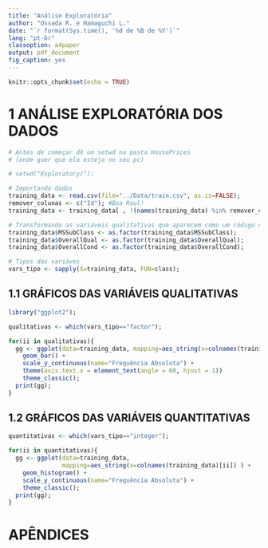 ```yaml
---
title: "Análise Exploratória"
author: "Ossada R. e Hamaguchi L."
date: "`r format(Sys.time(), '%d de %B de %Y')`"
lang: "pt-br"
classoption: a4paper
output: pdf_document
fig_caption: yes
---
```


\pagenumbering{gobble}

```r
knitr::opts_chunk$set(echo = TRUE)
```

# 1 ANÁLISE EXPLORATÓRIA DOS DADOS

```r
# Antes de começar dê um setwd na pasta HousePrices 
# (onde quer que ela esteja no seu pc)

# setwd("Exploratory/");
```

```r
# Importando dados
training_data <- read.csv(file="../Data/train.csv", as.is=FALSE);
remover_colunas <- c("Id"); #Boa Raul!
training_data <- training_data[ , !(names(training_data) %in% remover_colunas ) ];

# Transformando as variáveis qualitativas que aparecem como um código numérico em fatores
training_data$MSSubClass <- as.factor(training_data$MSSubClass);
training_data$OverallQual <- as.factor(training_data$OverallQual);
training_data$OverallCond <- as.factor(training_data$OverallCond);

# Tipos das variáves
vars_tipo <- sapply(X=training_data, FUN=class);
```

## 1.1 GRÁFICOS DAS VARIÁVEIS QUALITATIVAS

```r
library("ggplot2");

qualitativas <- which(vars_tipo=="factor");

for(ii in qualitativas){
  gg <- ggplot(data=training_data, mapping=aes_string(x=colnames(training_data)[ii]) ) + 
    geom_bar() + 
    scale_y_continuous(name="Frequência Absoluta") + 
    theme(axis.text.x = element_text(angle = 60, hjust = 1))
    theme_classic();
  print(gg);
}
```

## 1.2 GRÁFICOS DAS VARIÁVEIS QUANTITATIVAS

```r
quantitativas <- which(vars_tipo=="integer");

for(ii in quantitativas){
  gg <- ggplot(data=training_data, 
               mapping=aes_string(x=colnames(training_data)[ii]) ) + 
    geom_histogram() + 
    scale_y_continuous(name="Frequência Absoluta") + 
    theme_classic();
  print(gg);
}
```

\newpage

# APÊNDICES

```r
```

```r
```

```r
```

```r
```